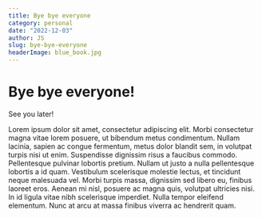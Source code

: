 ```yaml
---
title: Bye bye everyone
category: personal
date: "2022-12-03"
author: JS
slug: bye-bye-everyone
headerImage: blue_book.jpg
---
```



# Bye bye everyone!

<Temp />

See you later!

Lorem ipsum dolor sit amet, consectetur adipiscing elit. Morbi consectetur magna vitae lorem posuere, ut bibendum metus condimentum. Nullam lacinia, sapien ac congue fermentum, metus dolor blandit sem, in volutpat turpis nisi ut enim. Suspendisse dignissim risus a faucibus commodo. Pellentesque pulvinar lobortis pretium. Nullam ut justo a nulla pellentesque lobortis a id quam. Vestibulum scelerisque molestie lectus, et tincidunt neque malesuada vel. Morbi turpis massa, dignissim sed libero eu, finibus laoreet eros. Aenean mi nisl, posuere ac magna quis, volutpat ultricies nisi. In id ligula vitae nibh scelerisque imperdiet. Nulla tempor eleifend elementum. Nunc at arcu at massa finibus viverra ac hendrerit quam.
